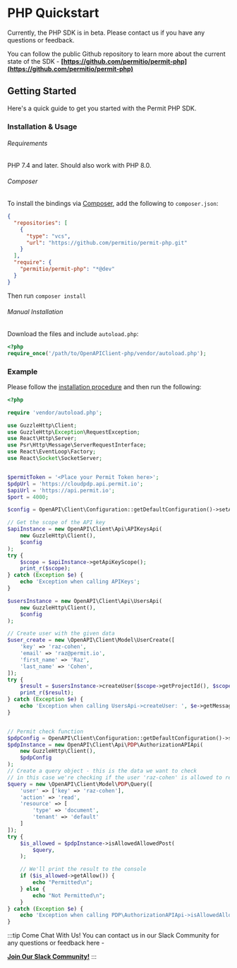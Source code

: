 # PHP Quickstart

Currently, the PHP SDK is in beta. Please contact us if you have any questions or feedback.

You can follow the public Github repository to learn more about the current state of the SDK - **[https://github.com/permitio/permit-php](https://github.com/permitio/permit-php)**
## Getting Started
Here's a quick guide to get you started with the Permit PHP SDK.

### Installation & Usage

###### Requirements

PHP 7.4 and later.
Should also work with PHP 8.0.

###### Composer

To install the bindings via [Composer](https://getcomposer.org/), add the following to `composer.json`:

```json
{
  "repositories": [
    {
      "type": "vcs",
      "url": "https://github.com/permitio/permit-php.git"
    }
  ],
  "require": {
    "permitio/permit-php": "*@dev"
  }
}
```

Then run `composer install`

###### Manual Installation

Download the files and include `autoload.php`:

```php
<?php
require_once('/path/to/OpenAPIClient-php/vendor/autoload.php');
```

### Example

Please follow the [installation procedure](#installation--usage) and then run the following:

```php
<?php

require 'vendor/autoload.php';

use GuzzleHttp\Client;
use GuzzleHttp\Exception\RequestException;
use React\Http\Server;
use Psr\Http\Message\ServerRequestInterface;
use React\EventLoop\Factory;
use React\Socket\SocketServer;


$permitToken = '<Place your Permit Token here>';
$pdpUrl = 'https://cloudpdp.api.permit.io';
$apiUrl = 'https://api.permit.io';
$port = 4000;

$config = OpenAPI\Client\Configuration::getDefaultConfiguration()->setAccessToken($permitToken)->setHost($apiUrl);

// Get the scope of the API key
$apiInstance = new OpenAPI\Client\Api\APIKeysApi(
    new GuzzleHttp\Client(),
    $config
);
try {
    $scope = $apiInstance->getApiKeyScope();
    print_r($scope);
} catch (Exception $e) {
    echo 'Exception when calling APIKeys';
}

$usersInstance = new OpenAPI\Client\Api\UsersApi(
    new GuzzleHttp\Client(),
    $config
);

// Create user with the given data
$user_create = new \OpenAPI\Client\Model\UserCreate([
    'key' => 'raz-cohen',
    'email' => 'raz@permit.io',
    'first_name' => 'Raz',
    'last_name' => 'Cohen',
]);
try {
    $result = $usersInstance->createUser($scope->getProjectId(), $scope->getEnvironmentId(), $user_create);
    print_r($result);
} catch (Exception $e) {
    echo 'Exception when calling UsersApi->createUser: ', $e->getMessage(), PHP_EOL;
}


// Permit check function
$pdpConfig = OpenAPI\Client\Configuration::getDefaultConfiguration()->setAccessToken($permitToken)->setHost($pdpUrl);
$pdpInstance = new OpenAPI\Client\Api\PDP\AuthorizationAPIApi(
    new GuzzleHttp\Client(),
    $pdpConfig
);
// Create a query object - this is the data we want to check
// in this case we're checking if the user 'raz-cohen' is allowed to read a document
$query = new \OpenAPI\Client\Model\PDP\Query([
    'user' => ['key' => 'raz-cohen'],
    'action' => 'read',
    'resource' => [
        'type' => 'document',
        'tenant' => 'default'
    ]
]);
try {
    $is_allowed = $pdpInstance->isAllowedAllowedPost(
        $query,
    );

    // We'll print the result to the console
    if ($is_allowed->getAllow()) {
        echo "Permitted\n";
    } else {
        echo "Not Permitted\n";
    }
} catch (Exception $e) {
    echo 'Exception when calling PDP\AuthorizationAPIApi->isAllowedAllowedPost: ', $e->getMessage(), PHP_EOL;
}
```

:::tip Come Chat With Us!
You can contact us in our Slack Community for any questions or feedback here -

**[Join Our Slack Community!](https://permit-io.slack.com/join/shared_invite/zt-nz6yjgnp-RlP9rtOPwO0n0aH_vLbmBQ#/shared-invite/email)**
:::